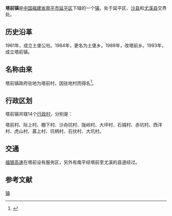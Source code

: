 {{中国乡级行政区
| 行政区全称 = 塔前镇
| 景观照片文件名 =
| 景观照片描述 =
| 汉语拼音 =
| 通用拼音 =
| 注音符號 =
| 其它标音类型1 =
| 其它标音1 =
| 其它标音类型2 =
| 其它标音2 =
| 其它语言类型1 =
| 其它语言地名1 =
| 其它语言类型2 =
| 其它语言地名2 =
| 上级行政区 = [[福建省|福建省]][[南平市|南平市]][[延平区|延平区]]
| 行政区类别 = [[镇|镇]]
| 行政区划代码 =350702109
| 地理坐标 =
| 总面积 =
| 户籍人口 =
| 户籍人口年份 =
| 常住人口 =
| 常住人口年份 =
| 人口密度 =
| 行政区划 =14个[[行政村|行政村]]
| 官方网站 =
| 政府驻地 =塔前村
| 邮政编码 =
| 毗邻行政区 =北面为[[西芹镇|西芹镇]]<br />南面为[[尤溪县|尤溪县]][[联合乡_(尤溪县)|联合乡]]<br />西面为[[沙县|沙县]]<br />东面为[[夏道镇|夏道镇]]和[[炉下镇|炉下镇]]
| 位置图文件名 =
| 位置图描述 =
}}
'''塔前镇'''是[[中华人民共和国|中国]][[福建省|福建省]][[南平市|南平市]][[延平区|延平区]]下辖的一个[[镇|镇]]，处于延平区、[[沙县|沙县]]和[[尤溪县|尤溪县]]交界处。

== 历史沿革 ==
1961年，成立土堡公社。1984年，更名为土堡乡。1989年，改塔前乡。1993年，成立塔前镇。

== 名称由来 ==
塔前镇政府驻地为塔前村，因驻地村而得名<ref>{{cite book|author=南平市志编纂委员会|title=南平市志(上下册)|year=1994|publisher=中华书局|location=北京市|isbn=7-101-01331-7|url=http://www.fjsq.gov.cn/ShowText.asp?ToBook=3221&index=28&|edition=第一版.|access-date=2011-06-20|archive-url=https://web.archive.org/web/20160304113924/http://www.fjsq.gov.cn/ShowText.asp?ToBook=3221&index=28&|archive-date=2016-03-04|dead-url=yes}}</ref>。

== 行政区划 ==

塔前镇共辖14个[[行政村|行政村]]，分别是：

塔前村、际上村、棚下村、沙舟坑村、陇岭村、大坪村、石城村、赤坑村、西洋村、虎山村、菖上村、坑柄村、石伏村、大坑村。

== 交通 ==
[[福银高速|福银高速]]在塔前设有服务区，另外有南平经塔前至尤溪的县道经过。

== 参考文献 ==
<references/>

{{延平区行政区划}}
{{福建小作品}}
[[Category:延平区乡镇|镇]]